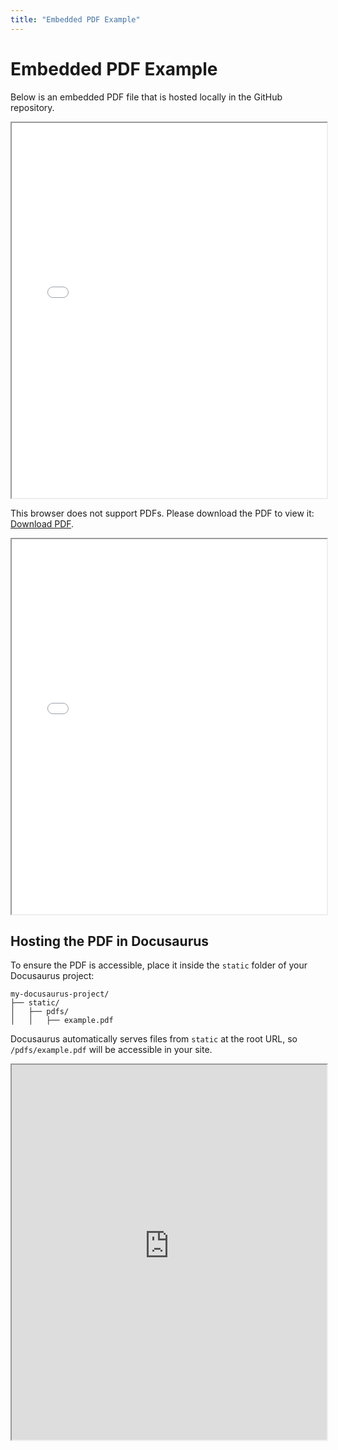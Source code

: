```yaml
---
title: "Embedded PDF Example"
---
```


# Embedded PDF Example

Below is an embedded PDF file that is hosted locally in the GitHub repository.

<iframe src="@site/static/pdfs/Jetson_Orin_Nano_Developer_Kit_Carrier_Board_Specification.pdf" width="100%" height="600px">
  This browser does not support PDFs. Please download the PDF to view it: 
  <a href="@site/static/pdfs/Jetson_Orin_Nano_Developer_Kit_Carrier_Board_Specification.pdf">Download PDF</a>.
</iframe>

<!-- [View PDF](rover-documentation/static/pdfs/Jetson_Orin_Nano_Developer_Kit_Carrier_Board_Specification.pdf) -->

<object data="https://www.st.com/resource/en/datasheet/vnh5019a-e.pdf" type="application/pdf" width="700px" height="700px">
    <p>This browser does not support PDFs. Please download the PDF to view it: 
    <a href="https://www.st.com/resource/en/datasheet/vnh5019a-e.pdf">Download PDF</a>.</p>
</object>

<iframe src="@site/static/pdfs/Jetson_Orin_Nano_Developer_Kit_Carrier_Board_Specification.pdf" width="100%" height="600px"></iframe>




## Hosting the PDF in Docusaurus

To ensure the PDF is accessible, place it inside the `static` folder of your Docusaurus project:

```
my-docusaurus-project/
├── static/
│   ├── pdfs/
│   │   ├── example.pdf
```

Docusaurus automatically serves files from `static` at the root URL, so `/pdfs/example.pdf` will be accessible in your site.


<div style={{ position: 'relative', width: '100%', paddingBottom: '56.25%' }}>

<iframe src="https://developer.download.nvidia.com/assets/embedded/secure/jetson/orin_nano/docs/Jetson-Orin-Nano-DevKit-Carrier-Board-Specification_SP-11324-001_v1.3.pdf?__token__=exp=1742583283~hmac=ea4dafe85b264b487c62513dcc03030ba8fcb03358ef0691d866bd310675f8be&t=eyJscyI6ImdzZW8iLCJsc2QiOiJodHRwczovL3d3dy5nb29nbGUuY29tLyJ9" width="100%" height="600px">
  This browser does not support PDFs. Please download the PDF to view it: 
  <a href="https://developer.download.nvidia.com/assets/embedded/secure/jetson/orin_nano/docs/Jetson-Orin-Nano-DevKit-Carrier-Board-Specification_SP-11324-001_v1.3.pdf?__token__=exp=1742583283~hmac=ea4dafe85b264b487c62513dcc03030ba8fcb03358ef0691d866bd310675f8be&t=eyJscyI6ImdzZW8iLCJsc2QiOiJodHRwczovL3d3dy5nb29nbGUuY29tLyJ9">Download PDF</a>.
</iframe>

</div>